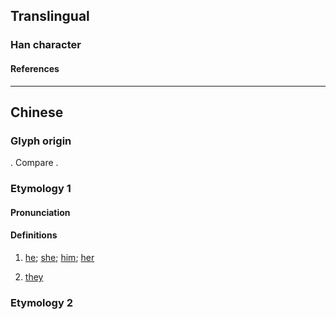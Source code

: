 {{character info/new}}
==Translingual==

===Han character===
{{Han char|rn=61|rad=心|as=05|sn=9|four=24332|canj=ODP|ids=⿱他心}}

====References====
{{Han ref|kx=0383.111|dkj=10512|hdz=42281.030|uh=6039}}

----

==Chinese==
{{zh-forms}}

===Glyph origin===
{{Han compound|他|心|ls=ic|t1=he; she|t2=heart|no_och1=y}}. Compare {{zh-l|您|you (polite)}}.

===Etymology 1===

====Pronunciation====
{{zh-pron
|m=tān
|c=taa1
|cat=pron
}}

====Definitions====
{{zh-hanzi}}

# {{lb|zh|Beijing Mandarin|Northeastern Mandarin|polite}} [[he]]; [[she]]; [[him]]; [[her]]
# {{lb|zh|suburban|_|Beijing Mandarin}} [[they]]

===Etymology 2===
{{zh-see|𪜶|v}}